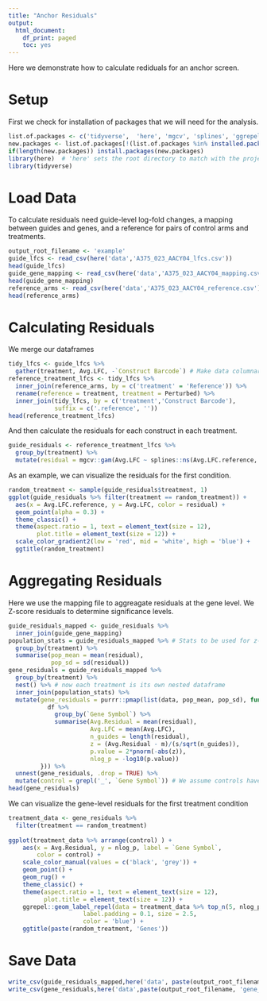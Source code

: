 ```yaml
---
title: "Anchor Residuals"
output:
  html_document:
    df_print: paged
    toc: yes
---
```

Here we demonstrate how to calculate rediduals for an anchor screen.

# Setup

First we check for installation of packages that we will need for the analysis.
```r
list.of.packages <- c('tidyverse',  'here', 'mgcv', 'splines', 'ggrepel')
new.packages <- list.of.packages[!(list.of.packages %in% installed.packages()[,"Package"])]
if(length(new.packages)) install.packages(new.packages)
library(here)  # 'here' sets the root directory to match with the project
library(tidyverse)
```

# Load Data
To calculate residuals need guide-level log-fold changes, a mapping between guides and genes, and a reference for pairs of control arms and treatments. 
```r
output_root_filename <- 'example'
guide_lfcs <- read_csv(here('data','A375_023_AACY04_lfcs.csv'))
head(guide_lfcs)
guide_gene_mapping <- read_csv(here('data','A375_023_AACY04_mapping.csv'))
head(guide_gene_mapping)
reference_arms <- read_csv(here('data','A375_023_AACY04_reference.csv'))
head(reference_arms)
```

# Calculating Residuals
We merge our dataframes  
```r
tidy_lfcs <- guide_lfcs %>%
  gather(treatment, Avg.LFC, -`Construct Barcode`) # Make data columnar
reference_treatment_lfcs <- tidy_lfcs %>%
  inner_join(reference_arms, by = c('treatment' = 'Reference')) %>%
  rename(reference = treatment, treatment = Perturbed) %>%
  inner_join(tidy_lfcs, by = c('treatment','Construct Barcode'), 
             suffix = c('.reference', ''))
head(reference_treatment_lfcs)
```
And then calculate the residuals for each construct in each treatment.
```r
guide_residuals <- reference_treatment_lfcs %>%
  group_by(treatment) %>%
  mutate(residual = mgcv::gam(Avg.LFC ~ splines::ns(Avg.LFC.reference, df = 3))$residual)
```

As an example, we can visualize the residuals for the first condition.
```r
random_treatment <- sample(guide_residuals$treatment, 1)
ggplot(guide_residuals %>% filter(treatment == random_treatment)) +
  aes(x = Avg.LFC.reference, y = Avg.LFC, color = residual) +
  geom_point(alpha = 0.3) +
  theme_classic() +
  theme(aspect.ratio = 1, text = element_text(size = 12), 
        plot.title = element_text(size = 12)) +
  scale_color_gradient2(low = 'red', mid = 'white', high = 'blue') +
  ggtitle(random_treatment)
```

# Aggregating Residuals 
Here we use the mapping file to aggreagate residuals at the gene level. We Z-score residuals to determine significance levels. 
```r
guide_residuals_mapped <- guide_residuals %>%
  inner_join(guide_gene_mapping)
population_stats = guide_residuals_mapped %>% # Stats to be used for z-scoring
  group_by(treatment) %>%
  summarise(pop_mean = mean(residual), 
            pop_sd = sd(residual))
gene_residuals = guide_residuals_mapped %>%
  group_by(treatment) %>%
  nest() %>% # now each treatment is its own nested dataframe
  inner_join(population_stats) %>%
  mutate(gene_residuals = purrr::pmap(list(data, pop_mean, pop_sd), function(df, m, s) {
           df %>%
             group_by(`Gene Symbol`) %>%
             summarise(Avg.Residual = mean(residual),
                       Avg.LFC = mean(Avg.LFC),
                       n_guides = length(residual),
                       z = (Avg.Residual - m)/(s/sqrt(n_guides)), 
                       p.value = 2*pnorm(-abs(z)), 
                       nlog_p = -log10(p.value))
         })) %>%
  unnest(gene_residuals, .drop = TRUE) %>%
  mutate(control = grepl('_', `Gene Symbol`)) # We assume controls have an underscore in their gene name
head(gene_residuals)
```

We can visualize the gene-level residuals for the first treatment condition
```r
treatment_data <- gene_residuals %>%
  filter(treatment == random_treatment)
  
ggplot(treatment_data %>% arrange(control) ) +
    aes(x = Avg.Residual, y = nlog_p, label = `Gene Symbol`, 
        color = control) +
    scale_color_manual(values = c('black', 'grey')) +
    geom_point() +
    geom_rug() +
    theme_classic() +
    theme(aspect.ratio = 1, text = element_text(size = 12), 
          plot.title = element_text(size = 12)) +
    ggrepel::geom_label_repel(data = treatment_data %>% top_n(5, nlog_p), 
                     label.padding = 0.1, size = 2.5,  
                     color = 'blue') +
    ggtitle(paste(random_treatment, 'Genes'))
```

# Save Data
```r
write_csv(guide_residuals_mapped,here('data', paste(output_root_filename, 'guide_residuals.csv', sep = '_')))
write_csv(gene_residuals,here('data',paste(output_root_filename, 'gene_residuals.csv', sep = '_')))
```

